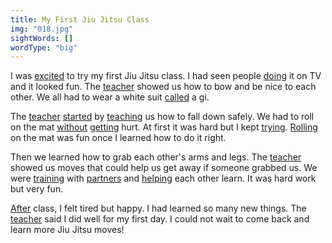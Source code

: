 ```yaml
---
title: My First Jiu Jitsu Class
img: "018.jpg"
sightWords: []
wordType: "big"
---
```


I was <u>excited</u> to try my first Jiu Jitsu class. I had seen people <u>doing</u> it on TV and it looked fun. The <u>teacher</u> showed us how to bow and be nice to each other. We all had to wear a white suit <u>called</u> a gi.

The <u>teacher</u> <u>started</u> by <u>teaching</u> us how to fall down safely. We had to roll on the mat <u>without</u> <u>getting</u> hurt. At first it was hard but I kept <u>trying</u>. <u>Rolling</u> on the mat was fun once I learned how to do it right.

Then we learned how to grab each other's arms and legs. The <u>teacher</u> showed us moves that could help us get away if someone grabbed us. We were <u>training</u> with <u>partners</u> and <u>helping</u> each other learn. It was hard work but very fun.

<u>After</u> class, I felt tired but happy. I had learned so many new things. The <u>teacher</u> said I did well for my first day. I could not wait to come back and learn more Jiu Jitsu moves!